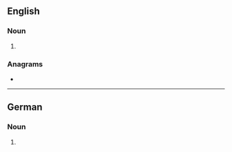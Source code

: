 {{also|bärts}}
==English==

===Noun===
{{head|en|noun plural form}}

# {{plural of|Bart|lang=en}}

===Anagrams===
* {{anagrams|en|T-bars|abstr.|brast|brats}}

----

==German==

===Noun===
{{head|de|noun form|g=m}}

# {{inflection of|Bart||gen|s|lang=de}}